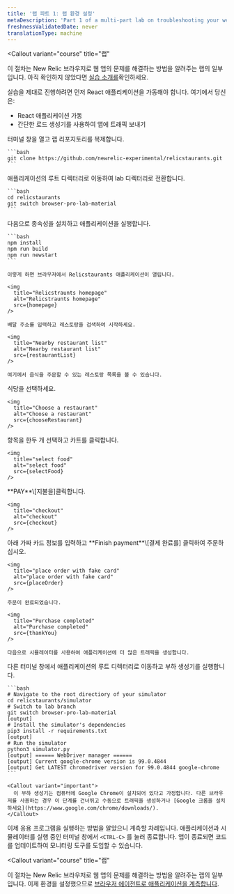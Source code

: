 ```yaml
---
title: '랩 파트 1: 랩 환경 설정'
metaDescription: 'Part 1 of a multi-part lab on troubleshooting your website: Spin up your test app and simulator'
freshnessValidatedDate: never
translationType: machine
---
```









<Callout
  variant="course"
  title="랩"
>
  이 절차는 New Relic 브라우저로 웹 앱의 문제를 해결하는 방법을 알려주는 랩의 일부입니다. 아직 확인하지 않았다면 [실습 소개를](/docs/browser/new-relic-browser/lab/over-view/)확인하세요.
</Callout>

실습을 제대로 진행하려면 먼저 React 애플리케이션을 가동해야 합니다. 여기에서 당신은:

* React 애플리케이션 가동
* 간단한 로드 생성기를 사용하여 앱에 트래픽 보내기

<Steps>
  <Step>
    터미널 창을 열고 랩 리포지토리를 복제합니다.

    ```bash
    git clone https://github.com/newrelic-experimental/relicstaurants.git
    ```
  </Step>

  <Step>
    애플리케이션의 루트 디렉터리로 이동하여 lab 디렉터리로 전환합니다.

    ```bash
    cd relicstaurants
    git switch browser-pro-lab-material
    ```
  </Step>

  <Step>
    다음으로 종속성을 설치하고 애플리케이션을 실행합니다.

    ```bash
    npm install
    npm run build
    npm run newstart
    ```

    이렇게 하면 브라우저에서 Relicstaurants 애플리케이션이 열립니다.

    <img
      title="Relicstraunts homepage"
      alt="Relicstraunts homepage"
      src={homepage}
    />

    배달 주소를 입력하고 레스토랑을 검색하여 시작하세요.

    <img
      title="Nearby restaurant list"
      alt="Nearby restaurant list"
      src={restaurantList}
    />

    여기에서 음식을 주문할 수 있는 레스토랑 목록을 볼 수 있습니다.
  </Step>

  <Step>
    식당을 선택하세요.

    <img
      title="Choose a restaurant"
      alt="Choose a restaurant"
      src={chooseRestaurant}
    />
  </Step>

  <Step>
    항목을 한두 개 선택하고 카트를 클릭합니다.

    <img
      title="select food"
      alt="select food"
      src={selectFood}
    />
  </Step>

  <Step>
    **PAY**\[지불을]클릭합니다.

    <img
      title="checkout"
      alt="checkout"
      src={checkout}
    />
  </Step>

  <Step>
    아래 가짜 카드 정보를 입력하고 **Finish payment**\[결제 완료를] 클릭하여 주문하십시오.

    <img
      title="place order with fake card"
      alt="place order with fake card"
      src={placeOrder}
    />

    주문이 완료되었습니다.

    <img
      title="Purchase completed"
      alt="Purchase completed"
      src={thankYou}
    />

    다음으로 시뮬레이터를 사용하여 애플리케이션에 더 많은 트래픽을 생성합니다.
  </Step>

  <Step>
    다른 터미널 창에서 애플리케이션의 루트 디렉터리로 이동하고 부하 생성기를 실행합니다.

    ```bash
    # Navigate to the root directiory of your simulator
    cd relicstaurants/simulator
    # Switch to lab branch
    git switch browser-pro-lab-material
    [output]
    # Install the simulator's dependencies
    pip3 install -r requirements.txt
    [output]
    # Run the simulator
    python3 simulator.py
    [output] ====== WebDriver manager ======
    [output] Current google-chrome version is 99.0.4844
    [output] Get LATEST chromedriver version for 99.0.4844 google-chrome
    ```

    <Callout variant="important">
      이 부하 생성기는 컴퓨터에 Google Chrome이 설치되어 있다고 가정합니다. 다른 브라우저를 사용하는 경우 이 단계를 건너뛰고 수동으로 트래픽을 생성하거나 [Google 크롬을 설치하세요](https://www.google.com/chrome/downloads/).
    </Callout>
  </Step>
</Steps>

이제 응용 프로그램을 실행하는 방법을 알았으니 계측할 차례입니다. 애플리케이션과 시뮬레이터를 실행 중인 터미널 창에서 `<CTRL-C>` 를 눌러 종료합니다. 앱이 종료되면 코드를 업데이트하여 모니터링 도구를 도입할 수 있습니다.

<Callout
  variant="course"
  title="랩"
>
  이 절차는 New Relic 브라우저로 웹 앱의 문제를 해결하는 방법을 알려주는 랩의 일부입니다. 이제 환경을 설정했으므로 [브라우저 에이전트로 애플리케이션을 계측합니다](/docs/browser/new-relic-browser/lab/install-browser-agent/).
</Callout>